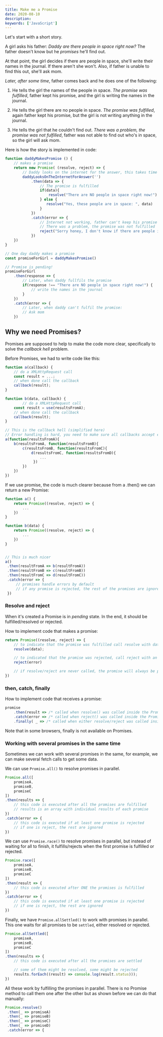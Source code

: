 ```yaml
---
title: Make me a Promise
date: 2020-08-10
description:  
keywords: ['JavaScript']
---
```

Let's start with a short story. 

A girl asks his father: *Daddy are there people in space right now?*
The father doesn't know but he *promises* he'll find out.

At that point, the girl decides if there are people in space, she'll write their names in the journal. If there aren't she won't. Also, if father is unable to find this out, she'll ask mom.

*Later, after some time*, father comes back and he does one of the following:
1. He tells the girl the names of the people in space.
   *The promise was fulfilled*, father kept his promise, and the girl is writing the names in the journal.

2. He tells the girl there are no people in space.
   *The promise was fulfilled*, again father kept his promise, but the girl is not writing anything in the journal.

3. He tells the girl that he couldn't find out. 
  *There was a problem, the promise was not fulfilled*, father was not able to find out who's in space, so the girl will ask mom. 

Here is how the story is implemented in code:
```JavaScript
function daddyMakesPromise () {
    // makes a promise
    return new Promise( (resolve, reject) => {
        // Daddy looks on the internet for the answer, this takes time
        daddyLooksOnTheInternetForAnswer('')
            .then(data => {
                // The promise is fulfilled
                if(data){
                    resolve("There are NO people in space right now!")
                } else {
                   resolve("Yes, these people are in space: ", data)
                }
            })
            .catch(error => {
                // Internet not working, father can't keep his promise
                // There was a problem, the promise was not fulfilled
                reject("Sorry honey, I don't know if there are people in space")                
            })
    })
}

// One day daddy makes a promise
const promiseForGirl = daddyMakesPromise()

// Promise is pending!
promiseForGirl
    .then(response => {        
        // Later, when daddy fullfils the promise 
        if(response !== "There are NO people in space right now!") {
            // write the names in the journal
        }
    })
    .catch(error => {
        // Later, when daddy can't fulfil the promise:
        // Ask mom 
    })
```

## Why we need Promises?
Promises are supposed to help to make the code more clear, specifically to solve the 
*callback hell* problem.

Before Promises, we had to write code like this:
```JavaScript
function a(callback) {
    // do a XMLHttpRequest call
    const result = ...;
    // when done call the callback
    callback(result);
}

function b(data, callback) {
        // do a XMLHttpRequest call
    const result = use(resultsFromA);
    // when done call the callback
    callback(result);
}

// This is the callback hell (simplified here)
// Error handling is hard, you need to make sure all callbacks accept errors
a(function(resultsFromA){
    b(resultsFromA, function(resultsFromB){
        c(resultsFromB, function(resultsFromC){
            d(resultsFromC, function(resultsFromD){
                ...
             })
        })
    })
})
```

If we use promise, the code is much clearer because from a .then() we can return a new Promise:
```JavaScript
function a() {
    return Promise((resolve, reject) => {
        ...
    })
}

function b(data) {
    return Promise((resolve, reject) => {
        ...
    })
}


// This is much nicer
a()
 .then(resultFromA => b(resultFromA))
 .then(resultFromB => c(resultFromB))
 .then(resultFromC => d(resultFromC))
 .catch(error => {
     // promises handle errors by default
     // if any promise is rejected, the rest of the promises are ignored     
 })
```


### Resolve and reject 
When it's created a Promise is in *pending* state.
In the end, it should be fulfilled/resolved or rejected. 

How to implement code that makes a promise:
```JavaScript
return Promise((resolve, reject) => {
    // to indicate that the promise was fulfilled call resolve with data
    resolve(data);

    // to indicated that the promise was rejected, call reject with an error
    reject(error)

    // if resolve/reject are never called, the promise will always be pending
})
```

### then, catch, finally
How to implement code that receives a promise:
```JavaScript
promise
    .then(result => /* called when resolve() was called inside the Promise */ )
    .catch(error => /* called when reject() was called inside the Promise */ )
    .finally( _ => /* called when either resolve/reject was called inside the Promise */)
```
Note that in some browsers, finally is not available on Promises. 


### Working with several promises in the same time
Sometimes we can work with several promises in the same, for example, we can make 
several fetch calls to get some data. 

We can use `Promise.all()` to resolve promises in parallel.
```JavaScript
Promise.all([
    promiseA,
    promiseB,
    promiseC
])
.then(results => {
    // this code is executed after all the promises are fulfilled
    // results is an array with individual results of each promise
})
.catch(error => {
    // this code is executed if at least one promise is rejected
    // if one is reject, the rest are ignored 
})
```
We can use `Promise.race()` to resolve promises in parallel, but instead of waiting 
for all to finish, it fulfills/rejects when the first promise is fulfilled or rejected.
```JavaScript
Promise.race([
    promiseA,
    promiseB,
    promiseC
])
.then(result => {
    // this code is executed after ONE the promises is fulfilled
})
.catch(error => {
    // this code is executed if at least one promise is rejected
    // if one is reject, the rest are ignored 
})
```

Finally, we have  `Promise.allSettled()` to work with promises in parallel. 
This one waits for all promises to be `settled`, either resolved or rejected.
```JavaScript
Promise.allSettled([
    promiseA,
    promiseB,
    promiseC
])
.then(results => {
    // this code is executed after all the promises are settled

    // some of them might be resolved, some might be rejected
    results.forEach((result) => console.log(result.status)));
})

```
All these work by fulfilling the promises in parallel. There is no Promise method
to call them one after the other but as shown before we can do that manually:
```JavaScript
Promise.resolve()
 .then(_ => promiseA)
 .then(_ => promiseB)
 .then(_ => promiseC)
 .then(_ => promiseD)
 .catch(error => {

```






